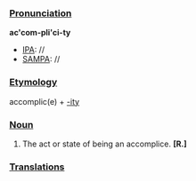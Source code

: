 ===[[Pronunciation]]===
'''ac'com-pli'ci-ty'''
*[[IPA]]: //
*[[SAMPA]]: //
===[[Etymology]]===
accomplic(e) + [[-ity]]
===[[Noun]]===
#The act or state of being an accomplice. '''[R.]'''
===[[Translations]]===